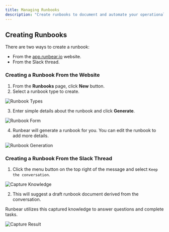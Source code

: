 ```yaml
---
title: Managing Runbooks
description: "Create runbooks to document and automate your operational processes."
---
```


## Creating Runbooks

There are two ways to create a runbook:

- From the [app.runbear.io](https://app.runbear.io) website.
- From the Slack thread.

### Creating a Runbook From the Website

1. From the **Runbooks** page, click **New** button.
2. Select a runbook type to create.

![Runbook Types](/images/screenshot-runbook-types.png)

3. Enter simple details about the runbook and click **Generate**.

![Runbook Form](/images/screenshot-runbook-form.png)

4. Runbear will generate a runbook for you. You can edit the runbook to add more details.

![Runbook Generation](/images/screenshot-runbook-generation.png)

### Creating a Runbook From the Slack Thread

1. Click the menu button on the top right of the message and select `Keep the conversation`.

![Capture Knowledge](/images/screenshot-capture-knowledge.png)

2. This will suggest a draft runbook document derived from the conversation.

<Note>
  Runbear utilizes this captured knowledge to answer questions and complete
  tasks.
</Note>

![Capture Result](/images/screenshot-capture-result.png)
